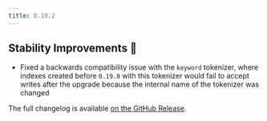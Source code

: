 ```yaml
---
title: 0.19.2
---
```


## Stability Improvements 💪

- Fixed a backwards compatibility issue with the `keyword` tokenizer, where indexes created before `0.19.0` with
  this tokenizer would fail to accept writes after the upgrade because the internal name of the tokenizer was changed

The full changelog is available [on the GitHub Release](https://github.com/paradedb/paradedb/releases/tag/v0.19.2).
